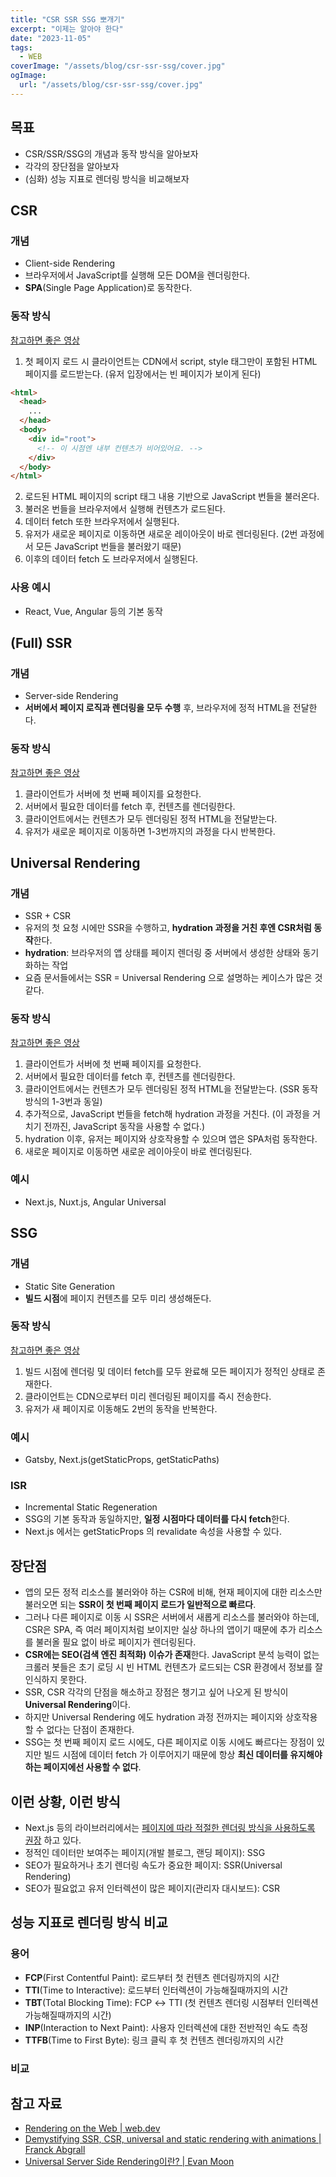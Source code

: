 ```yaml
---
title: "CSR SSR SSG 뽀개기"
excerpt: "이제는 알아야 한다"
date: "2023-11-05"
tags:
  - WEB
coverImage: "/assets/blog/csr-ssr-ssg/cover.jpg"
ogImage:
  url: "/assets/blog/csr-ssr-ssg/cover.jpg"
---
```


## 목표

- CSR/SSR/SSG의 개념과 동작 방식을 알아보자
- 각각의 장단점을 알아보자
- (심화) 성능 지표로 렌더링 방식을 비교해보자

## CSR

### 개념

- Client-side Rendering
- 브라우저에서 JavaScript를 실행해 모든 DOM을 렌더링한다.
- **SPA**(Single Page Application)로 동작한다.

### 동작 방식

[참고하면 좋은 영상](https://youtu.be/4-Lel1oaV7M?si=36cLtt2deTsEE4Rg)

1. 첫 페이지 로드 시 클라이언트는 CDN에서 script, style 태그만이 포함된 HTML 페이지를 로드받는다. (유저 입장에서는 빈 페이지가 보이게 된다)

```html
<html>
  <head>
    ...
  </head>
  <body>
    <div id="root">
      <!-- 이 시점엔 내부 컨텐츠가 비어있어요. -->
    </div>
  </body>
</html>
```

2. 로드된 HTML 페이지의 script 태그 내용 기반으로 JavaScript 번들을 불러온다.
3. 불러온 번들을 브라우저에서 실행해 컨텐츠가 로드된다.
4. 데이터 fetch 또한 브라우저에서 실행된다.
5. 유저가 새로운 페이지로 이동하면 새로운 레이아웃이 바로 렌더링된다. (2번 과정에서 모든 JavaScript 번들을 불러왔기 때문)
6. 이후의 데이터 fetch 도 브라우저에서 실행된다.

### 사용 예시

- React, Vue, Angular 등의 기본 동작

## (Full) SSR

### 개념

- Server-side Rendering
- **서버에서 페이지 로직과 렌더링을 모두 수행** 후, 브라우저에 정적 HTML을 전달한다.

### 동작 방식

[참고하면 좋은 영상](https://www.youtube.com/watch?v=0bvo6UKkNDA)

1. 클라이언트가 서버에 첫 번째 페이지를 요청한다.
2. 서버에서 필요한 데이터를 fetch 후, 컨텐츠를 렌더링한다.
3. 클라이언트에서는 컨텐츠가 모두 렌더링된 정적 HTML을 전달받는다.
4. 유저가 새로운 페이지로 이동하면 1-3번까지의 과정을 다시 반복한다.

## Universal Rendering

### 개념

- SSR + CSR
- 유저의 첫 요청 시에만 SSR을 수행하고, **hydration 과정을 거친 후엔 CSR처럼 동작**한다.
- **hydration**: 브라우저의 앱 상태를 페이지 렌더링 중 서버에서 생성한 상태와 동기화하는 작업
- 요즘 문서들에서는 SSR = Universal Rendering 으로 설명하는 케이스가 많은 것 같다.

### 동작 방식

[참고하면 좋은 영상](https://youtu.be/y5CpKiH-3J8?si=e4GELWxwqyi-VIuW)

1. 클라이언트가 서버에 첫 번째 페이지를 요청한다.
2. 서버에서 필요한 데이터를 fetch 후, 컨텐츠를 렌더링한다.
3. 클라이언트에서는 컨텐츠가 모두 렌더링된 정적 HTML을 전달받는다. (SSR 동작 방식의 1-3번과 동일)
4. 추가적으로, JavaScript 번들을 fetch해 hydration 과정을 거친다. (이 과정을 거치기 전까진, JavaScript 동작을 사용할 수 없다.)
5. hydration 이후, 유저는 페이지와 상호작용할 수 있으며 앱은 SPA처럼 동작한다.
6. 새로운 페이지로 이동하면 새로운 레이아웃이 바로 렌더링된다.

### 예시

- Next.js, Nuxt.js, Angular Universal

## SSG

### 개념

- Static Site Generation
- **빌드 시점**에 페이지 컨텐츠를 모두 미리 생성해둔다.

### 동작 방식

[참고하면 좋은 영상](https://www.youtube.com/watch?v=1zhT23VDVDc)

1. 빌드 시점에 렌더링 및 데이터 fetch를 모두 완료해 모든 페이지가 정적인 상태로 존재한다.
2. 클라이언트는 CDN으로부터 미리 렌더링된 페이지를 즉시 전송한다.
3. 유저가 새 페이지로 이동해도 2번의 동작을 반복한다.

### 예시

- Gatsby, Next.js(getStaticProps, getStaticPaths)

### ISR

- Incremental Static Regeneration
- SSG의 기본 동작과 동일하지만, **일정 시점마다 데이터를 다시 fetch**한다.
- Next.js 에서는 getStaticProps 의 revalidate 속성을 사용할 수 있다.

## 장단점

- 앱의 모든 정적 리소스를 불러와야 하는 CSR에 비해, 현재 페이지에 대한 리소스만 불러오면 되는 **SSR이 첫 번째 페이지 로드가 일반적으로 빠르다**.
- 그러나 다른 페이지로 이동 시 SSR은 서버에서 새롭게 리소스를 불러와야 하는데, CSR은 SPA, 즉 여러 페이지처럼 보이지만 실상 하나의 앱이기 때문에 추가 리소스를 불러올 필요 없이 바로 페이지가
  렌더링된다.
- **CSR에는 SEO(검색 엔진 최적화) 이슈가 존재**한다. JavaScript 분석 능력이 없는 크롤러 봇들은 초기 로딩 시 빈 HTML 컨텐츠가 로드되는 CSR 환경에서 정보를 잘 인식하지 못한다.
- SSR, CSR 각각의 단점을 해소하고 장점은 챙기고 싶어 나오게 된 방식이 **Universal Rendering**이다.
- 하지만 Universal Rendering 에도 hydration 과정 전까지는 페이지와 상호작용할 수 없다는 단점이 존재한다.
- SSG는 첫 번째 페이지 로드 시에도, 다른 페이지로 이동 시에도 빠르다는 장점이 있지만 빌드 시점에 데이터 fetch 가 이루어지기 때문에 항상 **최신 데이터를 유지해야 하는 페이지에선 사용할 수 없다**.

## 이런 상황, 이런 방식

- Next.js 등의
  라이브러리에서는 [페이지에 따라 적절한 렌더링 방식을 사용하도록 권장](https://nextjs.org/learn-pages-router/foundations/how-nextjs-works/rendering)
  하고 있다.
- 정적인 데이터만 보여주는 페이지(개발 블로그, 랜딩 페이지): SSG
- SEO가 필요하거나 초기 렌더링 속도가 중요한 페이지: SSR(Universal Rendering)
- SEO가 필요없고 유저 인터렉션이 많은 페이지(관리자 대시보드): CSR

## 성능 지표로 렌더링 방식 비교

### 용어

- **FCP**(First Contentful Paint): 로드부터 첫 컨텐츠 렌더링까지의 시간
- **TTI**(Time to Interactive): 로드부터 인터렉션이 가능해질때까지의 시간
- **TBT**(Total Blocking Time): FCP ↔ TTI (첫 컨텐츠 렌더링 시점부터 인터렉션 가능해질때까지의 시간)
- **INP**(Interaction to Next Paint): 사용자 인터렉션에 대한 전반적인 속도 측정
- **TTFB**(Time to First Byte): 링크 클릭 후 첫 컨텐츠 렌더링까지의 시간

### 비교

## 참고 자료

- [Rendering on the Web | web.dev](https://web.dev/articles/rendering-on-the-web?hl=ko)
- [Demystifying SSR, CSR, universal and static rendering with animations | Franck Abgrall](https://dev.to/kefranabg/demystifying-ssr-csr-universal-and-static-rendering-with-animations-m7d?fbclid=IwAR31N68HLXa8lDnC3iOa7wsuQ4cDZBlKaUOgG_Fk7DovME2VYlG3ABtcczM)
- [Universal Server Side Rendering이란? | Evan Moon](https://evan-moon.github.io/2018/09/25/universal-ssr/#%EC%83%88%EB%A1%9C%EC%9A%B4-%EA%B0%9C%EB%85%90%EC%9D%98-server-side-rendering%EC%9D%98-%EB%93%B1%EC%9E%A5)

